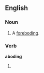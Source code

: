 ==English==

===Noun===
{{en-noun}}
# {{obsolete}} A [[foreboding]].

===Verb===
'''aboding'''
# {{present participle of|[[abode#Etymology 2|abode]]}}